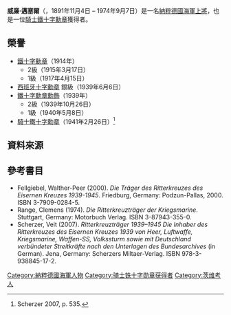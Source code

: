 {{Infobox Military Person
|name=威廉·邁塞爾
|born={{birth date|1891|11|4|df=y}}
|died={{dda|1974|9|7|1891|11|4|df=y}}
|placeofbirth=[[茨维考|茨维考]]
|placeofdeath=[[米尔海姆|米尔海姆]]
|image=Wilhelm Meisel.jpg
|caption=
|nickname=
|allegiance={{flagicon|German Empire}} [[德意志帝國|德意志帝國]]（至1919年）<br />{{flagicon|Germany}} [[威瑪共和國|威瑪共和國]]（至1933年）<br />{{flagicon|Nazi Germany}} [[納粹德國|納粹德國]]
|branch=[[德意志帝國海軍|德意志帝國海軍]]<br />[[國家海軍|國家海軍]]<br />[[納粹德國海軍|納粹德國海軍]]
|serviceyears=1914年-1945年
|rank=[[上將|上將]] 
|commands=[[希佩爾海軍上將號重巡洋艦|希佩爾海軍上將號重巡洋艦]]
|unit=[[赫拉號巡洋艦|赫拉號巡洋艦]]
|battles=[[第一次世界大戰|第一次世界大戰]]<br />[[第二次世界大戰|第二次世界大戰]]
|awards=[[鐵十字勳章|騎士鐵十字勳章]]
|laterwork=}}

'''威廉·邁塞爾'''（{{lang-de|Wilhelm Meisel}}，1891年11月4日 – 1974年9月7日）是一名[[納粹德國海軍|納粹德國海軍]][[上將|上將]]，也是一位[[鐵十字勳章|騎士鐵十字勳章]]獲得者。

== 榮譽 ==
* [[鐵十字勳章|鐵十字勳章]]（1914年） 
** 2級（1915年3月17日）
** 1級（1917年4月15日）
* [[西班牙十字勳章|西班牙十字勳章]] 銀級（1939年6月6日）
* [[鐵十字勳章|鐵十字勳章勳飾]]（1939年） 
** 2級（1939年10月26日）
** 1級（1940年5月8日）
* [[鐵十字勳章|騎士鐵十字勳章]]（1941年2月26日）<ref>Scherzer 2007, p. 535.</ref>

== 資料來源 ==
{{reflist}}
==參考書目==
<div class="references-small">
* Fellgiebel, Walther-Peer (2000). ''Die Träger des Ritterkreuzes des Eisernen Kreuzes 1939-1945''.  Friedburg, Germany: Podzun-Pallas, 2000. ISBN 3-7909-0284-5.
* Range, Clemens (1974). ''Die Ritterkreuzträger der Kriegsmarine''. Stuttgart, Germany: Motorbuch Verlag. ISBN 3-87943-355-0.
* Scherzer, Veit (2007). ''Ritterkreuzträger 1939–1945 Die Inhaber des Ritterkreuzes des Eisernen Kreuzes 1939 von Heer, Luftwaffe, Kriegsmarine, Waffen-SS, Volkssturm sowie mit Deutschland verbündeter Streitkräfte nach den Unterlagen des Bundesarchives'' (in German). Jena, Germany: Scherzers Miltaer-Verlag. ISBN 978-3-938845-17-2.
</div>

{{start box}}
{{s-mil}}
{{succession box|
before=[[庫爾特·弗立克|庫爾特·弗立克]]上將|
after= 無|
title=[[海戰指揮部|海戰指揮部]]參謀長|
years=1943年2月20日至1944年4月30日
}}
{{succession box|
before=[[卡爾·鄧尼茲|卡爾·鄧尼茲]]元帥|
after= 無|
title=海戰指揮部長|
years=1944年5月1日至1945年7月22日
}}
{{end box}}

{{DEFAULTSORT:Meisel, Wilhelm}}

[[Category:納粹德國海軍人物|Category:納粹德國海軍人物]]
[[Category:骑士铁十字勋章获得者|Category:骑士铁十字勋章获得者]]
[[Category:茨维考人|Category:茨维考人]]